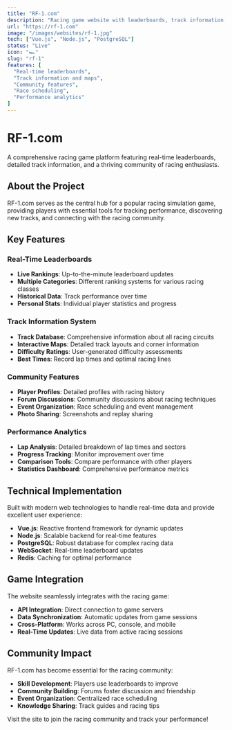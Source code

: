 ```yaml
---
title: "RF-1.com"
description: "Racing game website with leaderboards, track information, and community features."
url: "https://rf-1.com"
image: "/images/websites/rf-1.jpg"
tech: ["Vue.js", "Node.js", "PostgreSQL"]
status: "Live"
icon: "🏎️"
slug: "rf-1"
features: [
  "Real-time leaderboards",
  "Track information and maps",
  "Community features",
  "Race scheduling",
  "Performance analytics"
]
---
```


# RF-1.com

A comprehensive racing game platform featuring real-time leaderboards, detailed track information, and a thriving community of racing enthusiasts.

## About the Project

RF-1.com serves as the central hub for a popular racing simulation game, providing players with essential tools for tracking performance, discovering new tracks, and connecting with the racing community.

## Key Features

### Real-Time Leaderboards
- **Live Rankings**: Up-to-the-minute leaderboard updates
- **Multiple Categories**: Different ranking systems for various racing classes
- **Historical Data**: Track performance over time
- **Personal Stats**: Individual player statistics and progress

### Track Information System
- **Track Database**: Comprehensive information about all racing circuits
- **Interactive Maps**: Detailed track layouts and corner information
- **Difficulty Ratings**: User-generated difficulty assessments
- **Best Times**: Record lap times and optimal racing lines

### Community Features
- **Player Profiles**: Detailed profiles with racing history
- **Forum Discussions**: Community discussions about racing techniques
- **Event Organization**: Race scheduling and event management
- **Photo Sharing**: Screenshots and replay sharing

### Performance Analytics
- **Lap Analysis**: Detailed breakdown of lap times and sectors
- **Progress Tracking**: Monitor improvement over time
- **Comparison Tools**: Compare performance with other players
- **Statistics Dashboard**: Comprehensive performance metrics

## Technical Implementation

Built with modern web technologies to handle real-time data and provide excellent user experience:

- **Vue.js**: Reactive frontend framework for dynamic updates
- **Node.js**: Scalable backend for real-time features
- **PostgreSQL**: Robust database for complex racing data
- **WebSocket**: Real-time leaderboard updates
- **Redis**: Caching for optimal performance

## Game Integration

The website seamlessly integrates with the racing game:
- **API Integration**: Direct connection to game servers
- **Data Synchronization**: Automatic updates from game sessions
- **Cross-Platform**: Works across PC, console, and mobile
- **Real-Time Updates**: Live data from active racing sessions

## Community Impact

RF-1.com has become essential for the racing community:
- **Skill Development**: Players use leaderboards to improve
- **Community Building**: Forums foster discussion and friendship
- **Event Organization**: Centralized race scheduling
- **Knowledge Sharing**: Track guides and racing tips

Visit the site to join the racing community and track your performance! 